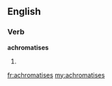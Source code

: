 ==English==

===Verb===
'''achromatises'''

# {{third-person singular of|achromatise}}

[[fr:achromatises]]
[[my:achromatises]]